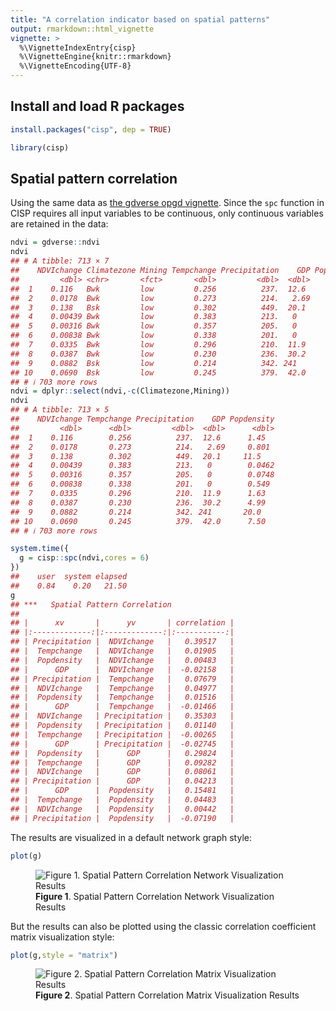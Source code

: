 ```yaml
---
title: "A correlation indicator based on spatial patterns"
output: rmarkdown::html_vignette
vignette: >
  %\VignetteIndexEntry{cisp}
  %\VignetteEngine{knitr::rmarkdown}
  %\VignetteEncoding{UTF-8}
---
```




## Install and load R packages

```r
install.packages("cisp", dep = TRUE)
```

```r
library(cisp)
```

## Spatial pattern correlation

Using the same data as [the gdverse opgd vignette](https://stscl.github.io/gdverse/articles/opgd.html). Since the `spc` function in CISP requires all input variables to be continuous, only continuous variables are retained in the data:


``` r
ndvi = gdverse::ndvi
ndvi
## # A tibble: 713 × 7
##    NDVIchange Climatezone Mining Tempchange Precipitation    GDP Popdensity
##         <dbl> <chr>       <fct>       <dbl>         <dbl>  <dbl>      <dbl>
##  1    0.116   Bwk         low         0.256          237.  12.6      1.45  
##  2    0.0178  Bwk         low         0.273          214.   2.69     0.801 
##  3    0.138   Bsk         low         0.302          449.  20.1     11.5   
##  4    0.00439 Bwk         low         0.383          213.   0        0.0462
##  5    0.00316 Bwk         low         0.357          205.   0        0.0748
##  6    0.00838 Bwk         low         0.338          201.   0        0.549 
##  7    0.0335  Bwk         low         0.296          210.  11.9      1.63  
##  8    0.0387  Bwk         low         0.230          236.  30.2      4.99  
##  9    0.0882  Bsk         low         0.214          342. 241       20.0   
## 10    0.0690  Bsk         low         0.245          379.  42.0      7.50  
## # ℹ 703 more rows
ndvi = dplyr::select(ndvi,-c(Climatezone,Mining))
ndvi
## # A tibble: 713 × 5
##    NDVIchange Tempchange Precipitation    GDP Popdensity
##         <dbl>      <dbl>         <dbl>  <dbl>      <dbl>
##  1    0.116        0.256          237.  12.6      1.45  
##  2    0.0178       0.273          214.   2.69     0.801 
##  3    0.138        0.302          449.  20.1     11.5   
##  4    0.00439      0.383          213.   0        0.0462
##  5    0.00316      0.357          205.   0        0.0748
##  6    0.00838      0.338          201.   0        0.549 
##  7    0.0335       0.296          210.  11.9      1.63  
##  8    0.0387       0.230          236.  30.2      4.99  
##  9    0.0882       0.214          342. 241       20.0   
## 10    0.0690       0.245          379.  42.0      7.50  
## # ℹ 703 more rows
```


``` r
system.time({
  g = cisp::spc(ndvi,cores = 6)
})
##    user  system elapsed 
##    0.84    0.20   21.50
g
## ***   Spatial Pattern Correlation    
## 
## |      xv       |      yv       | correlation |
## |:-------------:|:-------------:|:-----------:|
## | Precipitation |  NDVIchange   |   0.39517   |
## |  Tempchange   |  NDVIchange   |   0.01905   |
## |  Popdensity   |  NDVIchange   |   0.00483   |
## |      GDP      |  NDVIchange   |  -0.02158   |
## | Precipitation |  Tempchange   |   0.07679   |
## |  NDVIchange   |  Tempchange   |   0.04977   |
## |  Popdensity   |  Tempchange   |   0.01516   |
## |      GDP      |  Tempchange   |  -0.01466   |
## |  NDVIchange   | Precipitation |   0.35303   |
## |  Popdensity   | Precipitation |   0.01140   |
## |  Tempchange   | Precipitation |  -0.00265   |
## |      GDP      | Precipitation |  -0.02745   |
## |  Popdensity   |      GDP      |   0.29824   |
## |  Tempchange   |      GDP      |   0.09282   |
## |  NDVIchange   |      GDP      |   0.08061   |
## | Precipitation |      GDP      |   0.04213   |
## |      GDP      |  Popdensity   |   0.15481   |
## |  Tempchange   |  Popdensity   |   0.04483   |
## |  NDVIchange   |  Popdensity   |   0.00442   |
## | Precipitation |  Popdensity   |  -0.07190   |
```

The results are visualized in a default network graph style:


``` r
plot(g)
```

![**Figure 1**. Spatial Pattern Correlation Network Visualization Results](../man/figures/cisp/plot_g1-1.png)

But the results can also be plotted using the classic correlation coefficient matrix visualization style:


``` r
plot(g,style = "matrix")
```

![**Figure 2**. Spatial Pattern Correlation Matrix Visualization Results](../man/figures/cisp/plot_g2-1.png)
